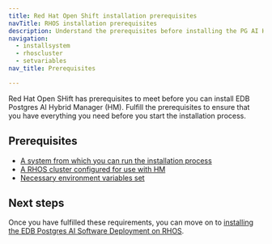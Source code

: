 ```yaml
---
title: Red Hat Open Shift installation prerequisites
navTitle: RHOS installation prerequisites
description: Understand the prerequisites before installing the PG AI Hybrid Manager for Red Hat OpenShift.
navigation:
  - installsystem
  - rhoscluster
  - setvariables
nav_title: Prerequisites

---
```


Red Hat Open SHift has prerequisites to meet before you can install EDB Postgres AI Hybrid Manager (HM). Fulfill the prerequisites to ensure that you have everything you need before you start the installation process.

## Prerequisites

-   [A system from which you can run the installation process](installsystem.mdx)
-   [A RHOS cluster configured for use with HM](rhoscluster.mdx)
-   [Necessary environment variables set](setvariables.mdx)

## Next steps

Once you have fulfilled these requirements, you can move on to [installing the EDB Postgres AI Software Deployment on RHOS](../installing).
